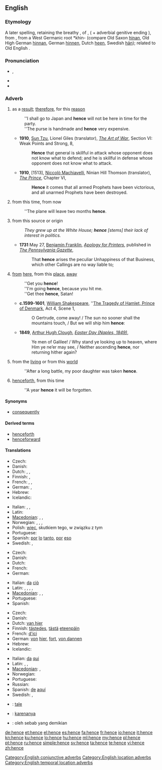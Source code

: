 ==English==

===Etymology===
A later {{etyl|enm|en}} spelling, retaining the breathy {{term|-s}}, of {{term|hennes|lang=enm}}, ({{term|henne|lang=enm}} + adverbial genitive ending {{term|-s|lang=enm}}), from {{etyl|ang|en}} {{term|heonan||lang=ang|away", "hence}}, from a West Germanic root *khin- (compare Old Saxon [[hinan]], Old High German [[hinnan]], German [[hinnen]], Dutch [[heen]], Swedish [[hän]]); related to Old English {{term|her||lang=ang|here}}.

===Pronunciation===
* {{IPA|/ˈhɛns/}}, {{SAMPA|/"hEns/}}
* {{audio|en-us-hence.ogg|Audio (US)}}
* {{rhymes|ɛns}}

===Adverb===
{{en-adv|-}}

# {{context|conjunctive}} as a [[result]]; [[therefore]], for this [[reason]]
#: ''I shall go to Japan and '''hence''' will not be here in time for the party.
#: ''The purse is handmade and '''hence''' very expensive.
#* '''1910''', [[w:Sun Tzu|Sun Tzu]], Lionel Giles (translator), ''[[s:The Art of War (Sun)/Section VI|The Art of War]]'', Section VI: Weak Points and Strong, 8,
#*: '''Hence''' that general is skillful in attack whose opponent does not know what to defend; and he is skillful in defense whose opponent does not know what to attack.
#* '''1910''', [1513], [[w:Niccolò Machiavelli|Niccolò Machiavelli]], Ninian Hill Thomson (translator), ''[[s:The Prince (Hill Thomson)/Chapter VI|The Prince]]'', Chapter VI,
#*: '''Hence''' it comes that all armed Prophets have been victorious, and all unarmed Prophets have been destroyed.
# {{context|temporal location}} from this time, from now
#: ''The plane will leave two months '''hence'''.
# {{context|location}} from this source or origin
#: ''They grew up at the White House; '''hence''' [stems] their lack of interest in politics.''
#* '''1731''' May 27, [[w:Benjamin Franklin|Benjamin Franklin]], ''[[s:Apology for Printers|Apology for Printers]]'', published in ''[[w:Pennsylvania Gazette|The Pennsylvania Gazette]]'',
#*: That '''hence''' arises the peculiar Unhappiness of that Business, which other Callings are no way liable to;
# {{archaic}} [[from]] [[here]], from this [[place]], [[away]]
#: ''Get you '''hence'''!
#: ''I'm going '''hence''', because you hit me.
#: ''Get thee '''hence''', Satan!
#* '''c.1599-1601''', [[w:William Shakespeare|William Shakespeare]], ''[[s:The Tragedy of Hamlet, Prince of Denmark/Act 4|The Tragedy of Hamlet, Prince of Denmark]], Act 4, Scene 1,
#*: O Gertrude, come away! / The sun no sooner shall the mountains touch, / But we will ship him '''hence''':
#* '''1849''', [[w:Arthur Hugh Clough|Arthur Hugh Clough]], ''[[s:Easter Day (Naples, 1849)|Easter Day (Naples, 1849)]]'',
#*: Ye men of Galilee! / Why stand ye looking up to heaven, where Him ye ne’er may see, / Neither ascending '''hence''', nor returning hither again?
# {{archaic}} from the [[living]] or from this [[world]]
#: ''After a long battle, my poor daughter was taken '''hence'''.
# {{archaic}} [[henceforth]], from this time
#: ''A year '''hence''' it will be forgotten.

====Synonyms====
* {{sense|as a result; therefore, for this reason}} [[consequently]]

====Derived terms====
* [[henceforth]]
* [[henceforward]]

====Translations====
{{trans-top|as a result, therefore}}
* Czech: {{t-|cs|tudíž}}
* Danish: {{t-|da|derfor}}
* Dutch: {{t+|nl|derhalve}}, {{t+|nl|dus}}, {{t+|nl|bijgevolg}}
* Finnish: {{t+|fi|joten}}, {{t+|fi|siksi}}
* French: {{t+|fr|ainsi}}, {{t+|fr|donc}}, {{t|fr|par conséquent}}
* German: {{t+|de|daher}}, {{t+|de|deshalb}}
* Hebrew: {{t|he|לכן|tr=lakhén}}
* Icelandic: {{t+|is|þess vegna}}
{{trans-mid}}
* Italian: {{t-|it|perciò}},  {{t+|it|dunque}},  {{t+|it|quindi}}
* Latin: {{t|la|ergo}}
* [[Macedonian]]: {{t|mk|значи|tr=znáči}},  {{t|mk|затоа|tr=zátoa}},  {{t|mk|според тоа|tr=spóred tóa}}
* Norwegian: {{t|no|herav}}, {{t|no|av}} {{t|no|dette}} {{t|no|følger}}, {{t|no|derfor}}, {{t|no|derav}}
* Polish: [[więc]], skutkiem tego, w związku z tym
* Portuguese: {{t+|pt|portanto}}
* Spanish: [[por]] [[lo]] [[tanto]], [[por]] [[eso]]
* Swedish: {{t+|sv|därför}}, {{t|sv|följaktligen}}
{{trans-bottom}}

{{trans-top|from this source or origin}}
* Czech: {{t-|cs|odtud}}
* Danish: {{t-|da|deraf}}
* Dutch: {{t-|nl|vandaar}}
* French: {{t|fr|d'où}}
* German: {{t+|de|demnach}}
{{trans-mid}}
* Italian: [[da]] [[ciò]]
* Latin: {{t|la| inde}}, {{t|la|abhinc}}, {{t|la|ex eo tempore}}, {{t|la|istinc}}, {{t|la|ab eo tempore}}
* [[Macedonian]]: {{t|mk|значи|tr=znáči}},  {{t|mk|затоа|tr=zátoa}},  {{t|mk|заради тоа|tr=záradi tóa}}
* Portuguese: {{t+|pt|daí}}
* Spanish: {{t|es|de ahí}}
{{trans-bottom}}

{{trans-top|from here}}
* Czech: {{t-|cs|odtud}}
* Danish: {{t-|da|heden}}
* Dutch: [[van hier]]
* Finnish: [[tästedes]], [[tästä]] [[eteenpäin]]
* French: [[d']][[ici]]
* German: [[von]] [[hier]], [[fort]], [[von dannen]]
* Hebrew: {{onym|he|[[מ־|מ]][[כאן]]|tr=mikán}}
* Icelandic: {{t|is|héðan}}
{{trans-mid}}
* Italian: [[da]] [[qui]]
* Latin: {{t|la|hinc}}, {{t|la|ex hoc loco}}, {{t|la|post }}
* [[Macedonian]]: {{t|mk|оттука|tr=óttuka}},  {{t|mk|одовде|tr=ódovde}}
* Norwegian: {{t|no|herfra}}
* Portuguese: {{t+|pt|daqui}}
* Russian: {{t+|ru|отсюда|tr=otsjúda}}
* Spanish: [[de]] [[aquí]]
* Swedish: {{t+|sv|hädanefter}}, {{t+|sv|härav}}
{{trans-bottom}}

{{checktrans-top}}
* {{ttbc|io}}: [[tale]]
* {{ttbc|id}}: [[karenanya]]
* {{ttbc|ms}}: oleh sebab yang demikian
{{trans-bottom}}

[[Category:English conjunctive adverbs]]
[[Category:English location adverbs]]
[[Category:English temporal location adverbs]]

[[de:hence]]
[[et:hence]]
[[el:hence]]
[[es:hence]]
[[fa:hence]]
[[fr:hence]]
[[io:hence]]
[[it:hence]]
[[kn:hence]]
[[ku:hence]]
[[lo:hence]]
[[hu:hence]]
[[ml:hence]]
[[my:hence]]
[[pl:hence]]
[[pt:hence]]
[[ru:hence]]
[[simple:hence]]
[[sv:hence]]
[[ta:hence]]
[[te:hence]]
[[vi:hence]]
[[zh:hence]]